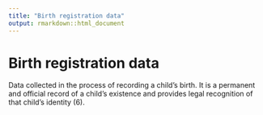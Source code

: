 ```yaml
---
title: "Birth registration data"
output: rmarkdown::html_document
---
```


# Birth registration data

Data collected in the process of recording  a child’s  birth. It is a permanent and  official record of a  child’s existence and  provides legal recognition of that  child’s  identity (6).

